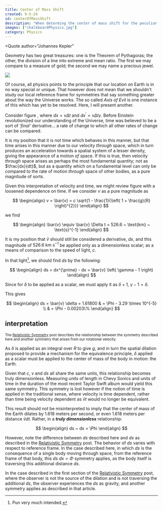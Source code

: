 ```yaml
---
title: Center of Mass Shift
created: 9-5-24
id: centerOfMassShift
description: "When determing the center of mass shift for the peculiar velocity that arises from this model of relativity an incredibly intriguing value arises... the golden ratio to within 0.002%."
images: ["chalkboardPhysics.jpg"]
category: Physics
---
```


<Quote
author="Johannes Kepler"
>
 Geometry has two great treasures: one is the Theorem of Pythagoras; the other, the division of a line into extreme and mean ratio. The first we may compare to a measure of gold; the second we may name a precious jewel.
</Quote>

<Image
    src="/assets/images/blog/paper/spaceDilationPhi.png"
    right
    lg
    id="space-dilation-phi"
    label
    desc="Relativistic spatial dilation."
/>


Of course, all physics points to the principle that our location on Earth is in no way special or unique. That however does not mean that we shouldn't study our local reference frame for symmetries that say something greater about the way the Universe works. The so called _Axis of Evil_ is one instance of this which has yet to be resolved. Here, I will present another.

Consider figure <FigRef id="space-dilation-phi"/>, where $dx = v \Delta t$ and $dx^{\prime} = v \Delta t \gamma$. Before Einstein revolutionized our understanding of the Universe, time was believed to be a sort of _'final'_ derivative... a rate of change to which all other rates of change can be compared.

It is my position that it is not time which behaves in this manner, but that time arises in this manner due to our velocity _through_ space, which in turn produces an acceleration towards a spatial system of a lesser density, giving the appearance of a motion _of_ space. If this is true, then velocity _through_ space arises as perhaps the most fundamental quantity; not as $\frac{dx}{dt}$, but as a quantity which on a fundamental level can only be compared to the rate of motion _through_ space of other bodies, as a pure magnitude of sorts.

Given this interpretation of velocity and time, we might review figure <FigRef id="space-dilation-phi"/> with a loosened dependence on time. If we consider $v$ as a pure magnitude as

$$
\begin{align}
v = \bar{v} = c \sqrt{1 - \frac{1}{\left( 1 + \frac{g}{R} \right)^{2}}}
\end{align}
$$

we find 

$$
\begin{align}
\bar{v} \equiv \bar{v} \Delta t = 526.6 ~ \text{km} ~ \text{s}^{-1}
\end{align}
$$

It is my position that $\bar{v}$ should still be considered a derivative, $dx$, and this magnitude of $526.6 ~ \text{km} ~ \text{s}^{-1}$ be applied only as a dimensionless scalar; as a means of comparison to the speed of light, $c$.

In that light[^1], we should find $ds$ by the following:

$$
\begin{align}
ds = dx^{\prime} - dx = \bar{v} \left( \gamma - 1 \right)
\end{align}
$$


Since for $\delta$ to be applied as a scalar, we must apply it as $\delta + 1$, $\gamma - 1 = \delta$.

This gives

$$
\begin{align}
  ds = \bar{v} \delta = 1.61800 & = \Phi - 3.29 \times 10^{-5} \\
& = \Phi - 0.00203\%
\end{align}
$$


## interpretation
<Small noMargin muted>The [Relativistic Symmetry](/blog/physics/relativisticEquivalence) post describes the relationship between the symmetry described here and another symmetry that arises from our rotational velocity.</Small>

As $\delta$ is applied as an integral over $R$ to give $g$, and in turn the spatial dilation proposed to provide a mechanism for the equivalence principle, $\delta$ applied as a scalar must be applied to the center of mass of the body in motion: the Earth.

Given that $c$, $v$ and $ds$ all share the same units, this relationship becomes truly dimensionless. Measuring units of length in Chevy Sonics and units of time in the duration of the most recent Taylor Swift album would yield this same symmetry. This symmetry is lost however if the notion of time is applied in the traditional sense, where velocity is time dependent, rather than time being velocity dependent as $\bar{v}t$ would no longer be equivalent.

This result should not be misinterpreted to imply that the center of mass of the Earth dilates by $1.618$ meters per second, or even $1.618$ meters per distance $\bar{v} dt$. Rather, in a ***truly dimensionless*** relationship:

$$
\begin{align}
 ds ~ dx =  \Phi
\end{align}
$$

However, note the difference between $ds$ described here and $ds$ as described in the [Relativistic Symmetry](/blog/physics/relativisticEquivalence) post. The behavior of $ds$ varies with respect to reference frame. In the case described here, in which $ds$ is the consequence of a single body moving through space, from the reference frame of that body, this $ds ~ dx = \Phi$ symmetry applies, as the body itself is traversing this additional distance $ds$. 

In the case described in the first section of the [Relativistic Symmetry](/blog/physics/relativisticEquivalence) post, where the observer is not the source of the dilation and is not traversing the additional $ds$, the observer experiences the $ds$ as gravity, and another symmetry applies as described in that article.


[^1]: Pun very much intended.
